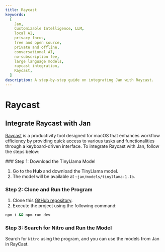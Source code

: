 ```yaml
---
title: Raycast
keywords:
  [
    Jan,
    Customizable Intelligence, LLM,
    local AI,
    privacy focus,
    free and open source,
    private and offline,
    conversational AI,
    no-subscription fee,
    large language models,
    raycast integration,
    Raycast,
  ]
description: A step-by-step guide on integrating Jan with Raycast.
---
```



# Raycast

## Integrate Raycast with Jan

[Raycast](https://www.raycast.com/) is a productivity tool designed for macOS that enhances workflow efficiency by providing quick access to various tasks and functionalities through a keyboard-driven interface. To integrate Raycast with Jan, follow the steps below:

<Steps>
### Step 1: Download the TinyLlama Model

1. Go to the **Hub** and download the TinyLlama model.
2. The model will be available at `~jan/models/tinyllama-1.1b`.

### Step 2: Clone and Run the Program

1. Clone this [GitHub repository](https://github.com/InNoobWeTrust/nitro-raycast).
2. Execute the project using the following command:

```bash title="Node.js"
npm i && npm run dev
```

### Step 3: Search for Nitro and Run the Model

Search for `Nitro` using the program, and you can use the models from Jan in RayCast.
</Steps>